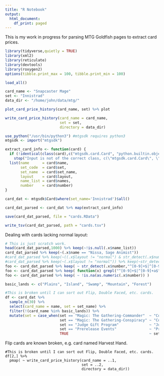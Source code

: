 ```yaml
---
title: "R Notebook"
output:
  html_document:
    df_print: paged
---
```


This is my work in progress for parsing MTG Goldfish pages to extract card prices.

```r
library(tidyverse,quietly = TRUE)
library(xml2)
library(reticulate)
library(devtools)
library(roxygen2)
options(tibble.print_max = 100, tibble.print_min = 100)
```

```r
load_all()
```

```r
card_name <- "Snapcaster Mage"
set <- "Innistrad"
data_dir <- "/home/john/data/mtg/"
```

```r
plot_card_price_history(card_name, set) %>% plot
```

```r
write_card_price_history(card_name = card_name, 
                         set = set,
                         directory = data_dir)
```

```r
use_python("/usr/bin/python3") #mtgsdk requires python3
mtgsdk <- import("mtgsdk")
```

```r
extract_card_info <- function(card) {
  if (!identical(class(card),c("mtgsdk.card.Card", "python.builtin.object")))
    stop("Input is not of the correct class, c(\"mtgsdk.card.Card\", \"python.builtin.object\").")
  list(name      = card$name,
       set_code  = card$set,
       set_name  = card$set_name,
       layout    = card$layout,
       name_list = card$names,
       number    = card$number)
}
```

```r
card_dat <- mtgsdk$Card$where(set_name='Innistrad')$all()
```

```r
card_dat_parsed <- card_dat %>% map(extract_card_info)
```

```r
save(card_dat_parsed, file = "cards.RData")
```

```r
write_tsv(card_dat_parsed, path = "cards.tsv")
```

Dealing with cards lacking normal layout:

```r
# This is just scratch work.
head(card_dat_parsed,1000) %>% keep(~!is.null(.x$name_list))
card_dat_parsed %>% keep(~(.x$name == "Nissa, Sage Animist"))
#card_dat_parsed %>% keep(~((.x$layout != "normal") & str_detect(.x$number,"^[0-9]+a")))
#card_dat_parsed %>% keep(~(.x$layout != "normal")) %>% keep(~str_detect(.x$number,"^[0-9]+$|^[0-9]+a$")) %>% length
foo <- card_dat_parsed %>% keep( ~ str_detect(.x$number,"^[0-9]+$|^[0-9]+a$"))
foo <- card_dat_parsed %>% keep( function(x) grepl("^[0-9]+$|^[0-9]+a$", x$number) )
foo <- card_dat_parsed %>% keep( ~ !is.na(as.numeric(.x$number)) )
```

```r
basic_lands <- c("Plains", "Island", "Swamp", "Mountain", "Forest")
```

```r
#This is broken until I can sort out Flip, Double Faced, etc. cards.
df <- card_dat %>% 
  sample_n(30) %>% 
  select(card_name = name, set = set_name) %>% 
  filter(!(card_name %in% basic_lands)) %>%
  mutate(set = case_when(set == "Magic: The Gathering-Commander"  ~ "Commander",
                         set == "Magic: The Gathering-Conspiracy" ~ "Conspiracy",
                         set == "Judge Gift Program"              ~ "Judge Promos",
                         set == "Prerelease Events"               ~ "Prerelease Cards",
                         TRUE                                     ~ set))
```

Flip cards are known broken, e.g. card named Harvest Hand.

```rm
#This is broken until I can sort out Flip, Double Faced, etc. cards.
df[2,] %>% 
  pmap( ~ write_card_price_history(card_name = ..1,
                                   set = ..2,
                                   directory = data_dir))
```












